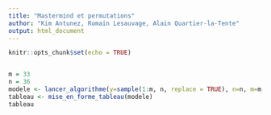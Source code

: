 ```yaml
---
title: "Mastermind et permutations"
author: "Kim Antunez, Romain Lesauvage, Alain Quartier-la-Tente"
output: html_document
---
```


```r
knitr::opts_chunk$set(echo = TRUE)
```


```r
```




```r
m = 33
n = 36
modele <- lancer_algorithme(y=sample(1:m, n, replace = TRUE), n=n, m=m,maxIters=100,stop_d=TRUE)
tableau <- mise_en_forme_tableau(modele)
tableau
```
